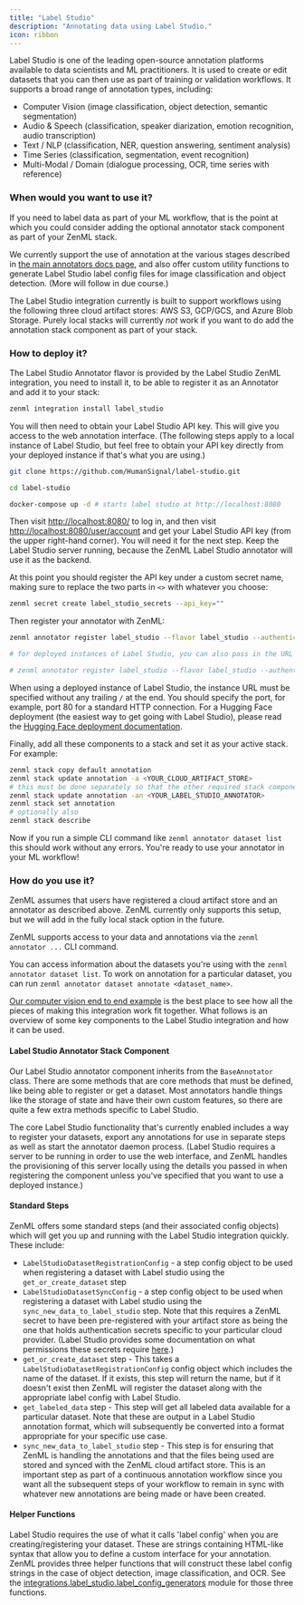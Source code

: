 ```yaml
---
title: "Label Studio"
description: "Annotating data using Label Studio."
icon: ribbon
---
```


Label Studio is one of the leading open-source annotation platforms available to data scientists and ML practitioners. It is used to create or edit datasets that you can then use as part of training or validation workflows. It supports a broad range of annotation types, including:

* Computer Vision (image classification, object detection, semantic segmentation)
* Audio & Speech (classification, speaker diarization, emotion recognition, audio transcription)
* Text / NLP (classification, NER, question answering, sentiment analysis)
* Time Series (classification, segmentation, event recognition)
* Multi-Modal / Domain (dialogue processing, OCR, time series with reference)

### When would you want to use it?

If you need to label data as part of your ML workflow, that is the point at which you could consider adding the optional annotator stack component as part of your ZenML stack.

We currently support the use of annotation at the various stages described in [the main annotators docs page](/latest/versions/0.66.0/stack-components/annotators), and also offer custom utility functions to generate Label Studio label config files for image classification and object detection. (More will follow in due course.)

The Label Studio integration currently is built to support workflows using the following three cloud artifact stores: AWS S3, GCP/GCS, and Azure Blob Storage. Purely local stacks will currently _not_ work if you want to do add the annotation stack component as part of your stack.

### How to deploy it?

The Label Studio Annotator flavor is provided by the Label Studio ZenML integration, you need to install it, to be able to register it as an Annotator and add it to your stack:

```bash
zenml integration install label_studio
```

You will then need to obtain your Label Studio API key. This will give you access to the web annotation interface. (The following steps apply to a local instance of Label Studio, but feel free to obtain your API key directly from your deployed instance if that's what you are using.)

```bash
git clone https://github.com/HumanSignal/label-studio.git

cd label-studio

docker-compose up -d # starts label studio at http://localhost:8080
```

Then visit [http://localhost:8080/](http://localhost:8080/) to log in, and then visit [http://localhost:8080/user/account](http://localhost:8080/user/account) and get your Label Studio API key (from the upper right-hand corner). You will need it for the next step. Keep the Label Studio server running, because the ZenML Label Studio annotator will use it as the backend.

At this point you should register the API key under a custom secret name, making sure to replace the two parts in `<>` with whatever you choose:

```bash
zenml secret create label_studio_secrets --api_key=""
```
Then register your annotator with ZenML:

```bash
zenml annotator register label_studio --flavor label_studio --authentication_secret="label_studio_secrets" --port=8080

# for deployed instances of Label Studio, you can also pass in the URL as follows, for example:

# zenml annotator register label_studio --flavor label_studio --authentication_secret="" --instance_url="" --port=80
```

When using a deployed instance of Label Studio, the instance URL must be specified without any trailing `/` at the end. You should specify the port, for example, port 80 for a standard HTTP connection. For a Hugging Face deployment (the easiest way to get going with Label Studio), please read the [Hugging Face deployment documentation](https://huggingface.co/docs/hub/spaces-sdks-docker-label-studio).

Finally, add all these components to a stack and set it as your active stack. For example:

```bash
zenml stack copy default annotation
zenml stack update annotation -a <YOUR_CLOUD_ARTIFACT_STORE>
# this must be done separately so that the other required stack components are first registered
zenml stack update annotation -an <YOUR_LABEL_STUDIO_ANNOTATOR>
zenml stack set annotation
# optionally also
zenml stack describe
```

Now if you run a simple CLI command like `zenml annotator dataset list` this should work without any errors. You're ready to use your annotator in your ML workflow!

### How do you use it?

ZenML assumes that users have registered a cloud artifact store and an annotator as described above. ZenML currently only supports this setup, but we will add in the fully local stack option in the future.

ZenML supports access to your data and annotations via the `zenml annotator ...` CLI command.

You can access information about the datasets you're using with the `zenml annotator dataset list`. To work on annotation for a particular dataset, you can run `zenml annotator dataset annotate <dataset_name>`.

[Our computer vision end to end example](https://github.com/zenml-io/zenml-projects/tree/main/end-to-end-computer-vision) is the best place to see how all the pieces of making this integration work fit together. What follows is an overview of some key components to the Label Studio integration and how it can be used.

#### Label Studio Annotator Stack Component

Our Label Studio annotator component inherits from the `BaseAnnotator` class. There are some methods that are core methods that must be defined, like being able to register or get a dataset. Most annotators handle things like the storage of state and have their own custom features, so there are quite a few extra methods specific to Label Studio.

The core Label Studio functionality that's currently enabled includes a way to register your datasets, export any annotations for use in separate steps as well as start the annotator daemon process. (Label Studio requires a server to be running in order to use the web interface, and ZenML handles the provisioning of this server locally using the details you passed in when registering the component unless you've specified that you want to use a deployed instance.)

#### Standard Steps

ZenML offers some standard steps (and their associated config objects) which will get you up and running with the Label Studio integration quickly. These include:

* `LabelStudioDatasetRegistrationConfig` \- a step config object to be used when registering a dataset with Label studio using the `get_or_create_dataset` step
* `LabelStudioDatasetSyncConfig` \- a step config object to be used when registering a dataset with Label studio using the `sync_new_data_to_label_studio` step. Note that this requires a ZenML secret to have been pre-registered with your artifact store as being the one that holds authentication secrets specific to your particular cloud provider. (Label Studio provides some documentation on what permissions these secrets require [here](https://labelstud.io/guide/tasks.html).)
* `get_or_create_dataset` step - This takes a `LabelStudioDatasetRegistrationConfig` config object which includes the name of the dataset. If it exists, this step will return the name, but if it doesn't exist then ZenML will register the dataset along with the appropriate label config with Label Studio.
* `get_labeled_data` step - This step will get all labeled data available for a particular dataset. Note that these are output in a Label Studio annotation format, which will subsequently be converted into a format appropriate for your specific use case.
* `sync_new_data_to_label_studio` step - This step is for ensuring that ZenML is handling the annotations and that the files being used are stored and synced with the ZenML cloud artifact store. This is an important step as part of a continuous annotation workflow since you want all the subsequent steps of your workflow to remain in sync with whatever new annotations are being made or have been created.

#### Helper Functions

Label Studio requires the use of what it calls 'label config' when you are creating/registering your dataset. These are strings containing HTML-like syntax that allow you to define a custom interface for your annotation. ZenML provides three helper functions that will construct these label config strings in the case of object detection, image classification, and OCR. See the [integrations.label\_studio.label\_config\_generators](https://github.com/zenml-io/zenml/blob/main/src/zenml/integrations/label%5Fstudio/label%5Fconfig%5Fgenerators/label%5Fconfig%5Fgenerators.py) module for those three functions.

